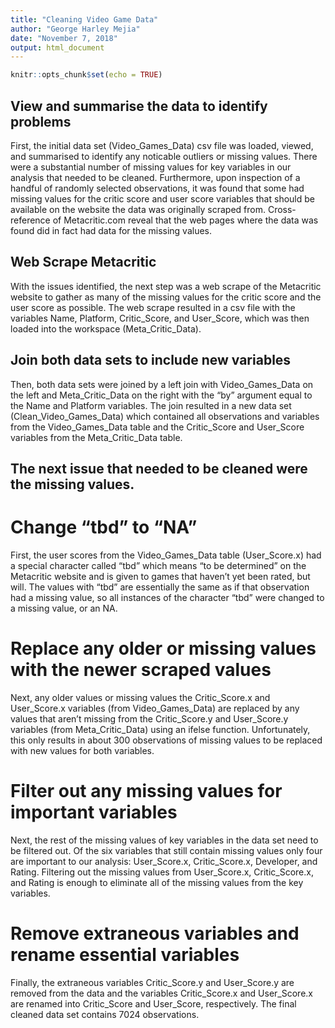 ---
title: "Cleaning Video Game Data"
author: "George Harley Mejia"
date: "November 7, 2018"
output: html_document
---

```{r setup, include=FALSE}
knitr::opts_chunk$set(echo = TRUE)
```

## View and summarise the data to identify problems
  First, the initial data set (Video_Games_Data) csv file was loaded, viewed, and summarised to identify any noticable outliers or missing values. There were a substantial number of missing values for key variables in our analysis that needed to be cleaned. Furthermore, upon inspection of a handful of randomly selected observations, it was found that some had missing values for the critic score and user score variables that should be available on the website the data was originally scraped from. Cross-reference of Metacritic.com reveal that the web pages where the data was found did in fact had data for the missing values.

## Web Scrape Metacritic
  With the issues identified, the next step was a web scrape of the Metacritic website to gather as many of the missing values for the critic score and the user score as possible. The web scrape resulted in a csv file with the variables Name, Platform, Critic_Score, and User_Score, which was then loaded into the workspace (Meta_Critic_Data). 

## Join both data sets to include new variables
  Then, both data sets were joined by a left join with Video_Games_Data on the left and Meta_Critic_Data on the right with the “by” argument equal to the Name and Platform variables. The join resulted in a new data set (Clean_Video_Games_Data) which contained all observations and variables from the Video_Games_Data table and the Critic_Score and User_Score variables from the Meta_Critic_Data table. 

## The next issue that needed to be cleaned were the missing values. 
# Change "tbd" to "NA"
  First, the user scores from the Video_Games_Data table (User_Score.x) had a special character called “tbd” which means “to be determined” on the Metacritic website and is given to games that haven’t yet been rated, but will. The values with “tbd” are essentially the same as if that observation had a missing value, so all instances of the character “tbd” were changed to a missing value, or an NA.
  
# Replace any older or missing values with the newer scraped values
  Next, any older values or missing values the Critic_Score.x and User_Score.x variables (from Video_Games_Data) are replaced by any values that aren’t missing from the Critic_Score.y and User_Score.y variables (from Meta_Critic_Data) using an ifelse function. Unfortunately, this only results in about 300 observations of missing values to be replaced with new values for both variables.
  
# Filter out any missing values for important variables
  Next, the rest of the missing values of key variables in the data set need to be filtered out. Of the six variables that still contain missing values only four are important to our analysis: User_Score.x, Critic_Score.x, Developer, and Rating. Filtering out the missing values from User_Score.x, Critic_Score.x, and Rating is enough to eliminate all of the missing values from the key variables. 
  
# Remove extraneous variables and rename essential variables
  Finally, the extraneous variables Critic_Score.y and User_Score.y are removed from the data and the variables Critic_Score.x and User_Score.x are renamed into Critic_Score and User_Score, respectively. The final cleaned data set contains 7024 observations.



